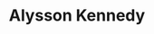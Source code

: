 ---
thumbnail: /images/team/duelan.png
contry: /images/countries/brazil.png
roblox-character: /images/avatars/duelan.png
title: Alysson Kennedy
description: Ele faz bife assado com cebola Oraio frita e cozinha a noite.
roles: Founder and CEO of Broken Clock, and a bit of everything.

instagram: 'https://www.instagram.com/alysson_kennedy_/'
roblox: 'https://www.roblox.com/users/250083132/'
twitter: 'https://twitter.com/Duelan_BR'
youtube: 'https://www.youtube.com/@Duelan_'
---